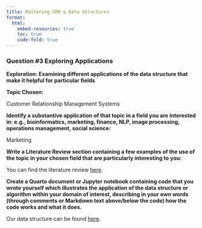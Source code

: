 ```yaml
---
title: Mastering CRM & Data Structures
format: 
  html:
    embed-resources: true
    toc: true
    code-fold: true
---
```


### Question #3 Exploring Applications

**Exploration: Examining different applications of the data structure that make it helpful for particular fields**

**Topic Chosen:**

Customer Relationship Management Systems

**Identify a substantive application of that topic in a field you are interested in: e.g., bioinformatics, marketing, finance, NLP, image processing, operations management, social science:**

Marketing

**Write a Literature Review section containing a few examples of the use of the topic in your chosen field that are particularly interesting to you:**

You can find the literature review [here](litreview.qmd).

**Create a Quarto document or Jupyter notebook containing code that you wrote yourself which illustrates the application of the data structure or algorithm within your domain of interest, describing in your own words (through comments or Markdown text above/below the code) how the code works and what it does.**

Our data structure can be found [here](code.qmd).